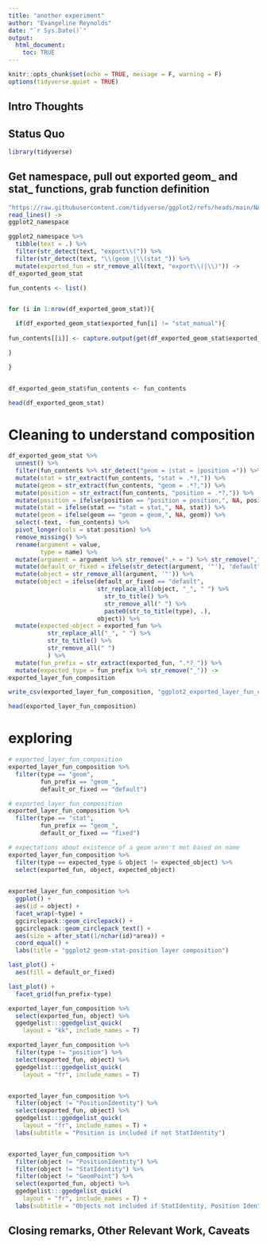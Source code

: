 ```yaml
---
title: "another experiment"
author: "Evangeline Reynolds"
date: "`r Sys.Date()`"
output: 
  html_document:
    toc: TRUE
---
```


```r
knitr::opts_chunk$set(echo = TRUE, message = F, warning = F)
options(tidyverse.quiet = TRUE)
```




## Intro Thoughts


## Status Quo

```r
library(tidyverse)

```

## Get namespace, pull out exported geom_ and stat_ functions, grab function definition

```r
"https://raw.githubusercontent.com/tidyverse/ggplot2/refs/heads/main/NAMESPACE" |>
read_lines() ->
ggplot2_namespace

ggplot2_namespace %>% 
  tibble(text = .) %>% 
  filter(str_detect(text, "export\\(")) %>% 
  filter(str_detect(text, "\\(geom_|\\(stat_")) %>% 
  mutate(exported_fun = str_remove_all(text, "export\\(|\\)")) ->
df_exported_geom_stat

fun_contents <- list()


for (i in 1:nrow(df_exported_geom_stat)){

  if(df_exported_geom_stat$exported_fun[i] != "stat_manual"){
  
fun_contents[[i]] <- capture.output(get(df_exported_geom_stat$exported_fun[i]))

}

}


df_exported_geom_stat$fun_contents <- fun_contents    

head(df_exported_geom_stat)
```


# Cleaning to understand composition


```r
df_exported_geom_stat %>% 
  unnest() %>% 
  filter(fun_contents %>% str_detect("geom = |stat = |position =")) %>% 
  mutate(stat = str_extract(fun_contents, "stat = .*?,")) %>% 
  mutate(geom = str_extract(fun_contents, "geom = .*?,")) %>% 
  mutate(position = str_extract(fun_contents, "position = .*?,")) %>% 
  mutate(position = ifelse(position == "position = position,", NA, position)) %>% 
  mutate(stat = ifelse(stat == "stat = stat,", NA, stat)) %>% 
  mutate(geom = ifelse(geom == "geom = geom,", NA, geom)) %>% 
  select(-text, -fun_contents) %>%
  pivot_longer(cols = stat:position) %>% 
  remove_missing() %>%
  rename(argument = value,
         type = name) %>% 
  mutate(argument = argument %>% str_remove(".+ = ") %>% str_remove(",")) %>% 
  mutate(default_or_fixed = ifelse(str_detect(argument, '"'), "default", "fixed")) %>% 
  mutate(object = str_remove_all(argument, '"')) %>% 
  mutate(object = ifelse(default_or_fixed == "default",
                         str_replace_all(object, "_", " ") %>% 
                           str_to_title() %>% 
                           str_remove_all(" ") %>%
                           paste0(str_to_title(type), .), 
                         object)) %>% 
  mutate(expected_object = exported_fun %>% 
           str_replace_all("_", " ") %>% 
           str_to_title() %>% 
           str_remove_all(" ")
           ) %>% 
  mutate(fun_prefix = str_extract(exported_fun, ".*?_")) %>% 
  mutate(expected_type = fun_prefix %>% str_remove("_")) ->
exported_layer_fun_composition

write_csv(exported_layer_fun_composition, "ggplot2_exported_layer_fun_composition.csv")

head(exported_layer_fun_composition)
```

# exploring

```r
# exported_layer_fun_composition
exported_layer_fun_composition %>% 
  filter(type == "geom", 
         fun_prefix == "geom_",
         default_or_fixed == "default") 

# exported_layer_fun_composition
exported_layer_fun_composition %>% 
  filter(type == "stat", 
         fun_prefix == "geom_",
         default_or_fixed == "fixed") 

# expectations about existence of a geom aren't met based on name
exported_layer_fun_composition %>% 
  filter(type == expected_type & object != expected_object) %>% 
  select(exported_fun, object, expected_object)

  
exported_layer_fun_composition %>% 
  ggplot() + 
  aes(id = object) + 
  facet_wrap(~type) + 
  ggcirclepack::geom_circlepack() + 
  ggcirclepack::geom_circlepack_text() +
  aes(size = after_stat(1/nchar(id)*area)) +
  coord_equal() + 
  labs(title = "ggplot2 geom-stat-position layer composition")

last_plot() + 
  aes(fill = default_or_fixed)

last_plot() + 
  facet_grid(fun_prefix~type) 


```



```r
exported_layer_fun_composition %>%
  select(exported_fun, object) %>%
  ggedgelist:::ggedgelist_quick(
    layout = "kk", include_names = T)

exported_layer_fun_composition %>%
  filter(type != "position") %>%
  select(exported_fun, object) %>%
  ggedgelist:::ggedgelist_quick(
    layout = "fr", include_names = T)


exported_layer_fun_composition %>%
  filter(object != "PositionIdentity") %>%
  select(exported_fun, object) %>%
  ggedgelist:::ggedgelist_quick(
    layout = "fr", include_names = T) + 
  labs(subtitle = "Position is included if not StatIdentity")


exported_layer_fun_composition %>%
  filter(object != "PositionIdentity") %>%
  filter(object != "StatIdentity") %>%
  filter(object != "GeomPoint") %>% 
  select(exported_fun, object) %>%
  ggedgelist:::ggedgelist_quick(
    layout = "fr", include_names = T) + 
  labs(subtitle = "Objects not included if StatIdentity, Position Identity or GeomPoint")
```



## Closing remarks, Other Relevant Work, Caveats
